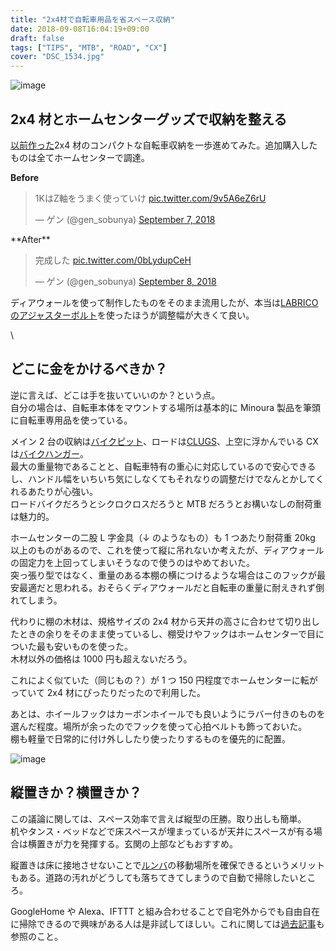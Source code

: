 ---
title: "2x4材で自転車用品を省スペース収納"
date: 2018-09-08T16:04:19+09:00
draft: false
tags: ["TIPS", "MTB", "ROAD", "CX"]
cover: "DSC_1534.jpg"
---

![image](./DSC_1534.jpg)

## 2x4 材とホームセンターグッズで収納を整える

[以前作った](/post/2015/12/bikestorage/)2x4 材のコンパクトな自転車収納を一歩進めてみた。追加購入したものは全てホームセンターで調達。

**Before**

<blockquote class="twitter-tweet"><p lang="ja" dir="ltr">1KはZ軸をうまく使っていけ <a href="https://t.co/9v5A6eZ6rU">pic.twitter.com/9v5A6eZ6rU</a></p>&mdash; ゲン (@gen_sobunya) <a href="https://twitter.com/gen_sobunya/status/1038053972559376385?ref_src=twsrc%5Etfw">September 7, 2018</a></blockquote>
**After**

<blockquote class="twitter-tweet"><p lang="ja" dir="ltr">完成した <a href="https://t.co/0bLydupCeH">pic.twitter.com/0bLydupCeH</a></p>&mdash; ゲン (@gen_sobunya) <a href="https://twitter.com/gen_sobunya/status/1038314568794034176?ref_src=twsrc%5Etfw">September 8, 2018</a></blockquote> <script async src="https://platform.twitter.com/widgets.js" charset="utf-8"></script>

ディアウォールを使って制作したものをそのまま流用したが、本当は[LABRICO のアジャスターボルト](https://amzn.to/2Cz3yWz)を使ったほうが調整幅が大きくて良い。

<AmazonLinkBox url="http://www.amazon.co.jp/exec/obidos/ASIN/B01HTRVZ0A/gensobunya-22/ref=nosim/" />

\

## どこに金をかけるべきか？

逆に言えば、どこは手を抜いていいのか？という点。  
自分の場合は、自転車本体をマウントする場所は基本的に Minoura 製品を筆頭に自転車専用品を使っている。

メイン 2 台の収納は[バイクピット](https://amzn.to/2CzJO51)、ロードは[CLUGS](https://amzn.to/2CzJO51)、上空に浮かんでいる CX は[バイクハンガー](https://amzn.to/2wYF438)。  
最大の重量物であることと、自転車特有の重心に対応しているので安心できるし、ハンドル幅をいちいち気にしなくてもそれなりの調整だけでなんとかしてくれるあたりが心強い。  
ロードバイクだろうとシクロクロスだろうと MTB だろうとお構いなしの耐荷重は魅力的。

ホームセンターの二股 L 字金具（↓ のようなもの）も 1 つあたり耐荷重 20kg 以上のものがあるので、これを使って縦に吊れないか考えたが、ディアウォールの固定力を上回ってしまいそうなので使うのはやめておいた。  
突っ張り型ではなく、重量のある本棚の横につけるような場合はこのフックが最安最適だと思われる。おそらくディアウォールだと自転車の重量に耐えきれず倒れてしまう。

<AmazonLinkBox url="http://www.amazon.co.jp/exec/obidos/ASIN/B01LXY81HG/gensobunya-22/ref=nosim/" />

代わりに棚の木材は、規格サイズの 2x4 材から天井の高さに合わせて切り出したときの余りをそのまま使っているし、棚受けやフックはホームセンターで目についた最も安いものを使った。  
木材以外の価格は 1000 円も超えないだろう。

これによく似ていた（同じもの？）が 1 つ 150 円程度でホームセンターに転がっていて 2x4 材にぴったりだったので利用した。

<AmazonLinkBox url="http://www.amazon.co.jp/exec/obidos/ASIN/B00TP4S874/gensobunya-22/ref=nosim/" />

あとは、ホイールフックはカーボンホイールでも良いようにラバー付きのものを選んだ程度。場所が余ったのでフックを使って心拍ベルトも飾っておいた。  
棚も軽量で日常的に付け外ししたり使ったりするものを優先的に配置。

![image](./DSC_1537.jpg)

## 縦置きか？横置きか？

この議論に関しては、スペース効率で言えば縦型の圧勝。取り出しも簡単。  
机やタンス・ベッドなどで床スペースが埋まっているが天井にスペースが有る場合は横置きが力を発揮する。玄関の上部などもおすすめ。

縦置きは床に接地させないことで[ルンバ](https://amzn.to/2NZtVWT)の移動場所を確保できるというメリットもある。道路の汚れがどうしても落ちてきてしまうので自動で掃除したいところ。

GoogleHome や Alexa、IFTTT と組み合わせることで自宅外からでも自由自在に掃除できるので興味がある人は是非試してほしい。これに関しては[過去記事](/post/2017/12/googlehomewithzwift/)も参照のこと。

<AmazonLinkBox url="http://www.amazon.co.jp/exec/obidos/ASIN/B079P94M3J/gensobunya-22/ref=nosim/" />
